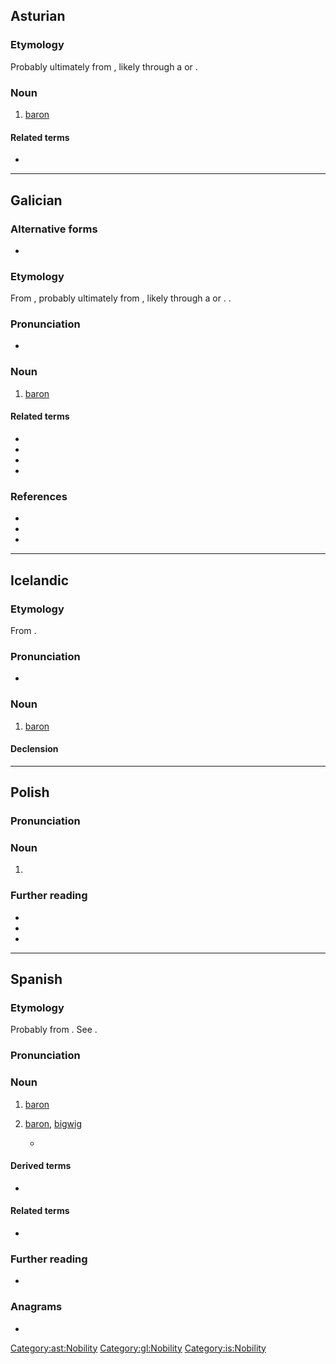 {{also|baron|Baron|báron|bâron}}
==Asturian==

===Etymology===
Probably ultimately from {{der|ast|frk|*barō||freeman}}, likely through a {{der|ast|LL.|-}} or {{der|ast|ML.|baro|barō, barōnem}}.

===Noun===
{{ast-noun|m|barones}}

# [[baron]]

====Related terms====
* {{l|ast|baronesa}}

[[Category:ast:Nobility]]

----

==Galician==

===Alternative forms===
*{{alter|gl|barão|barom||Reintegrationist}}

===Etymology===
From {{der|gl|fro|baron}}, probably ultimately from {{der|gl|frk|*barō||freeman}}, likely through a {{der|gl|LL.|-}} or {{der|gl|ML.|baro|barō, barōnem}}. {{doublet|gl|varón}}.

===Pronunciation===
* {{IPA|gl|/baˈɾoŋ/}}

===Noun===
{{gl-noun|m}}

# [[baron]]

====Related terms====
* {{l|gl|baril}}
* {{l|gl|baronesa}}
* {{l|gl|baronía}}
* {{l|gl|varón}}

===References===
* {{R:gl:DDGM|baron}}
* {{R:gl:CX|baron}}
* {{R:gl:DDLG}}
[[Category:gl:Nobility]]

----

==Icelandic==

===Etymology===
From {{bor|is|fro|baron}}.

===Pronunciation===
* {{IPA|is|/ˈpaːrouːn/}}

===Noun===
{{is-noun|m|baróns|barónar}}

# [[baron]]

====Declension====
{{is-decl-noun-m-s1|bar|ó|n|i=?i}}

[[Category:is:Nobility]]

----

==Polish==

===Pronunciation===
{{pl-p}}

===Noun===
{{pl-noun|m-an}}

# {{lb|pl|regional|Greater Poland}} {{alternative form of|pl|baran|t=ram}}

===Further reading===
* {{R:pl:WSJP}}
* {{R:pl:PWN}}
* {{cite web |url= http://www.bukowiec-gorny.pl/component/content/category/41-gwarabukowiecka |title= Słownik gwarowy z Bukówca Górnego |language= Polish |first= Zofia |last= Dragan |work= bukowiec-gorny.pl |date= 16 February 2013 |archiveurl= https://web.archive.org/web/20200623002440/http://www.bukowiec-gorny.pl/component/content/category/41-gwarabukowiecka |archivedate= 23 June 2020 |url-status= live |accessdate= 23 June 2020 }}

{{C|pl|Male animals|Sheep}}

----

==Spanish==
{{wikipedia|lang=es}}

===Etymology===
Probably from {{bor|es|frk|*barō||freeman}}. See {{m|es|varón}}. {{rfe|es}}

===Pronunciation===
{{es-pr|+<hmp:varón>}}

===Noun===
{{es-noun|m|f=baronesa}}

# [[baron]] {{gloss|male ruler of a barony}}
# {{lb|es|especially|politics}} [[baron]], [[bigwig]] {{gloss|person of great power in society, especially in business and politics}}
#* {{quote-web|es|url=https://elpais.com/espana/elecciones-madrid/2021-05-05/casado-da-por-muerto-a-cs-y-proclama-el-regreso-del-pp-volvemos-a-ser-el-gran-partido-de-espana.html|title=Casado da por muerto a Cs y proclama el regreso del PP: “Volvemos a ser el gran partido de España”|date=2021-05-05|author=Elsa García de Blas|work=El País|passage=Los '''barones''', que después de las catalanas hicieron notar su malestar con la dirección nacional por la venta de la sede de Génova, se reconocen ahora satisfechos por el impulso que ha cogido de forma repentina el PP.}}

====Derived terms====
* {{l|es|baronía}}

====Related terms====
* {{l|es|varón}}

===Further reading===
* {{R:es:DRAE}}

===Anagrams===
* {{anagrams|es|a=abnor|Nabor|obran|rabón|roban}}

{{C|es|Nobility}}